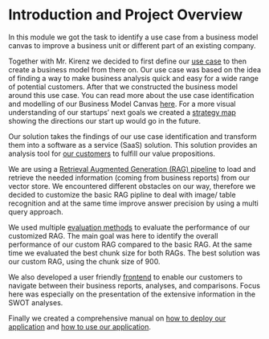 # Introduction and Project Overview

In this module we got the task to identify a use case from a business model canvas to improve a business unit or
different part of an existing company.

Together with Mr. Kirenz we decided to first define our [use case](https://llm-team1.github.io/documentation/usecase.html)
to then create a business model from there on. Our use case was based on the idea of finding a way to make business
analysis quick and easy for a wide range of potential customers. After that we constructed the business model around
this use case. You can read more about the use case identification and modelling of our Business Model Canvas
[here](https://llm-team1.github.io/documentation/bmc.html). For a more visual understanding of our startups' next goals
we created a [strategy map](https://llm-team1.github.io/documentation/strategyMap.html) showing the directions our
start up would go in the future.

Our solution takes the findings of our use case identification and transform them into a software as a service
(SaaS) solution. This solution provides an analysis tool for [our customers](https://llm-team1.github.io/documentation/userPersona.html)
to fulfill our value propositions.

We are using a [Retrieval Augmented Generation (RAG) pipeline](/documentation/RAGpipeline.html) to load and retrieve
the needed information (coming from business reports) from our vector store. We encountered different obstacles
on our way, therefore we decided to customize the basic RAG pipline to deal with image/ table recognition and at the
same time improve answer precision by using a multi query approach.

We used multiple [evaluation methods](https://llm-team1.github.io/documentation/RAGevaluation.html) to evaluate the
performance of our customized RAG. The main goal was here to identify the overall performance of our custom RAG
compared to the basic RAG. At the same time we evaluated the best chunk size for both RAGs. The best solution was
our custom RAG, using the chunk size of 900.

We also developed a user friendly [frontend](https://llm-team1.github.io/documentation/frontendArchitecture.html) to
enable our customers to navigate between their business reports, analyses, and comparisons. Focus here was especially
on the presentation of the extensive information in the SWOT analyses.

Finally we created a comprehensive manual on [how to deploy our application](https://llm-team1.github.io/documentation/deployment.html)
and [how to use our application](https://llm-team1.github.io/documentation/userManual.html).
